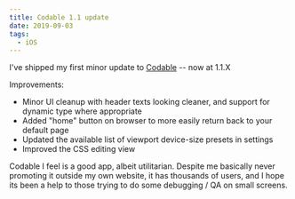 ```yaml
---
title: Codable 1.1 update
date: 2019-09-03
tags:
  - iOS
---
```


I've shipped my first minor update to [Codable](http://appstore.com/codable) -- now at 1.1.X

Improvements:
- Minor UI cleanup with header texts looking cleaner, and support for dynamic type where appropriate
- Added "home" button on browser to more easily return back to your default page
- Updated the available list of viewport device-size presets in settings
- Improved the CSS editing view

Codable I feel is a good app, albeit utilitarian. Despite me basically never promoting it outside my own website, it has thousands of users, and I hope its been a help to those trying to do some debugging / QA on small screens.